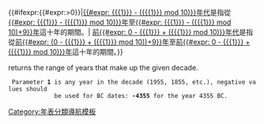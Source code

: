 <includeonly>{{#ifexpr:{{#expr:{{{1}}}>0}}|[[{{#expr: {{{1}}} - ({{{1}}} mod 10)}}年代]]是指從[[{{#expr: {{{1}}} - ({{{1}}} mod 10)}}年]]至[[{{#expr: {{{1}}} - ({{{1}}} mod 10)+9}}年]]這十年的期間。|
[[前{{#expr: 0 - {{{1}}} + ({{{1}}} mod 10)}}年代]]是指從[[前{{#expr: (0 - {{{1}}} + ({{{1}}} mod 10))+9}}年]]至[[前{{#expr: 0 - {{{1}}} + ({{{1}}} mod 10)}}年]]這十年的期間。}}</includeonly><noinclude>
{{Bsci}}

'''{{PAGENAME}}''' returns the range of years that make up the given decade.
  Parameter '''1''' is any year in the decade (1955, 1855, etc.), negative values should   
              be used for BC dates: '''-4355''' for the year 4355 BC.

[[Category:年表分類導航模板]]

</noinclude>